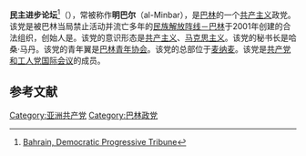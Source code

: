 {{Infobox political party
|name =民主进步论坛
| native_name       = جمعية المنبر الديمقراطي التقدمي
|logo =
|logo_size = 200px
| secretary_general = [[哈桑·马丹|哈桑·马丹]]
| founder           = {{le|艾哈迈德·萨瓦迪|Ahmad Al-Thawadi}}
| colorcode         = #0072BC
| foundation        = {{start date|2001|9|14|df=y}}
| international     = [[共产党和工人党国际会议|共产党和工人党国际会议]]
| ideology          = [[共产主义|共产主义]]<ref name="ICG report">{{Cite report |author=International Crisis Group  |date=6 April 2011 |title=Popular protests in North Africa and the Middle East (III): The Bahrain Revolt |url=http://www.crisisgroup.org/~/media/Files/Middle%20East%20North%20Africa/Iran%20Gulf/Bahrain/105-%20Popular%20Protests%20in%20North%20Africa%20and%20the%20Middle%20East%20-III-The%20Bahrain%20Revolt.pdf |page=17 |access-date=12 August 2012  |archive-url=https://web.archive.org/web/20130405040506/http://www.crisisgroup.org/~/media/Files/Middle%20East%20North%20Africa/Iran%20Gulf/Bahrain/105-%20Popular%20Protests%20in%20North%20Africa%20and%20the%20Middle%20East%20-III-The%20Bahrain%20Revolt.pdf |archive-date=5 April 2013 }}</ref><ref name="DT">[https://www.telegraph.co.uk/news/wikileaks-files/bahrain-wikileaks-cables/8334582/A-FIELD-GUIDE-TO-BAHRAINI-POLITICAL-PARTIES.html "A field guide to Bahraini political parties"] {{Wayback|url=https://www.telegraph.co.uk/news/wikileaks-files/bahrain-wikileaks-cables/8334582/A-FIELD-GUIDE-TO-BAHRAINI-POLITICAL-PARTIES.html |date=20181118123330 }}. [[The_Daily_Telegraph|The Daily Telegraph]]. [[WikiLeaks|WikiLeaks]]. 18 February 2011. Retrieved 12 August 2012.</ref><br/>[[马克思主义|马克思主义]]<br/>[[市场社会主义|市场社会主义]]<br/>[[阿拉伯民族主义|阿拉伯民族主义]]<br/>[[反全球化|反全球化]]<br/>[[反帝国主义|反帝国主义]]
| position          = [[极左翼|极左翼]]
| youth_wing        = [[巴林青年协会|巴林青年协会]]
| student_wing      = [[学生联盟集团|学生联盟集团]]
| headquarters      = [[麦纳麦|麦纳麦]]
|  seats1_title     = [[巴林众议院|众议院]]
|  seats1           = {{Composition bar|1|40|hex=#0072BC}}
|  seats2_title     = [[巴林协商会议|协商会议]]
|  seats2           = {{Composition bar|0|40|hex=#0072BC}}
| website           = {{URL|http://www.altaqadomi.org/}}
| country           = 巴林
}}
{{共产党}}
'''民主进步论坛'''<ref>[https://www.solidnet.org/contact/Bahrain-Democratic-Progressive-Tribune-/ Bahrain, Democratic Progressive Tribune]</ref>（{{lang-ar|جمعية المنبر الديمقراطي التقدمي}}），常被称作'''明巴尔'''（al-Minbar），是[[巴林|巴林]]的一个[[共产主义|共产主义]]政党。该党是被巴林当局禁止活动并流亡多年的[[民族解放阵线－巴林|民族解放阵线－巴林]]于2001年创建的合法组织，创始人是{{le|艾哈迈德·萨瓦迪|Ahmad Al-Thawadi}}。该党的意识形态是[[共产主义|共产主义]]、[[马克思主义|马克思主义]]。该党的秘书长是哈桑·马丹。该党的青年翼是[[巴林青年协会|巴林青年协会]]。该党的总部位于[[麦纳麦|麦纳麦]]。该党是[[共产党和工人党国际会议|共产党和工人党国际会议]]的成员。

== 参考文献 ==
{{reflist}}

{{中东的共产党}}

[[Category:亚洲共产党|Category:亚洲共产党]]
[[Category:巴林政党|Category:巴林政党]]